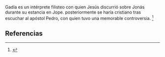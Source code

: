 Gadía es un intérprete filisteo con quien Jesús discurrió sobre Jonás durante su estancia en Jope. posteriormente se haría cristiano tras escuchar al apóstol Pedro, con quien tuvo una memorable controversia. <ref>{{lib|LU|130|1}}</ref> 

== Referencias ==
<references />

